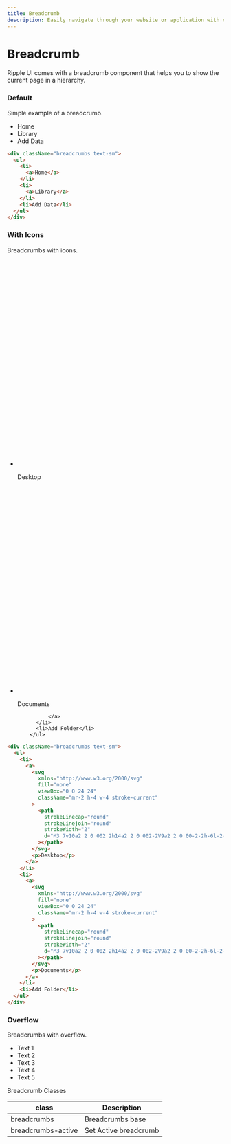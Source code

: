 ```yaml
---
title: Breadcrumb
description: Easily navigate through your website or application with customizable breadcrumbs.
---
```


# Breadcrumb

Ripple UI comes with a breadcrumb component that helps you to show the current page in a hierarchy.

### Default

Simple example of a breadcrumb.

<div className="breadcrumbs text-sm">
  <ul>
    <li>
      <a>Home</a>
    </li>
    <li>
      <a>Library</a>
    </li>
    <li>Add Data</li>
  </ul>
</div>

```html
<div className="breadcrumbs text-sm">
  <ul>
    <li>
      <a>Home</a>
    </li>
    <li>
      <a>Library</a>
    </li>
    <li>Add Data</li>
  </ul>
</div>
```

### With Icons

Breadcrumbs with icons.

<div className="breadcrumbs text-sm">
        <ul>
          <li>
            <a>
              <svg
                xmlns="http://www.w3.org/2000/svg"
                fill="none"
                viewBox="0 0 24 24"
                className="mr-2 h-4 w-4 stroke-current"
              >
                <path
                  strokeLinecap="round"
                  strokeLinejoin="round"
                  strokeWidth="2"
                  d="M3 7v10a2 2 0 002 2h14a2 2 0 002-2V9a2 2 0 00-2-2h-6l-2-2H5a2 2 0 00-2 2z"
                ></path>
              </svg>
                <p>Desktop</p>
              </a>
          </li>
          <li>
            <a>
                <svg
                xmlns="http://www.w3.org/2000/svg"
                fill="none"
                viewBox="0 0 24 24"
                className="mr-2 h-4 w-4 stroke-current"
              >
                <path
                  strokeLinecap="round"
                  strokeLinejoin="round"
                  strokeWidth="2"
                  d="M3 7v10a2 2 0 002 2h14a2 2 0 002-2V9a2 2 0 00-2-2h-6l-2-2H5a2 2 0 00-2 2z"
                ></path>
              </svg>
              <p>Documents</p>

              </a>
          </li>
          <li>Add Folder</li>
        </ul>

</div>

```html
<div className="breadcrumbs text-sm">
  <ul>
    <li>
      <a>
        <svg
          xmlns="http://www.w3.org/2000/svg"
          fill="none"
          viewBox="0 0 24 24"
          className="mr-2 h-4 w-4 stroke-current"
        >
          <path
            strokeLinecap="round"
            strokeLinejoin="round"
            strokeWidth="2"
            d="M3 7v10a2 2 0 002 2h14a2 2 0 002-2V9a2 2 0 00-2-2h-6l-2-2H5a2 2 0 00-2 2z"
          ></path>
        </svg>
        <p>Desktop</p>
      </a>
    </li>
    <li>
      <a>
        <svg
          xmlns="http://www.w3.org/2000/svg"
          fill="none"
          viewBox="0 0 24 24"
          className="mr-2 h-4 w-4 stroke-current"
        >
          <path
            strokeLinecap="round"
            strokeLinejoin="round"
            strokeWidth="2"
            d="M3 7v10a2 2 0 002 2h14a2 2 0 002-2V9a2 2 0 00-2-2h-6l-2-2H5a2 2 0 00-2 2z"
          ></path>
        </svg>
        <p>Documents</p>
      </a>
    </li>
    <li>Add Folder</li>
  </ul>
</div>
```

### Overflow

Breadcrumbs with overflow.

<div className="breadcrumbs max-w-xs ">
  <ul>
    <li>
      <a> Text 1</a>
    </li>
    <li>
      <a> Text 2 </a>
    </li>
    <li>
      <a> Text 3 </a>
    </li>
    <li>
      <a> Text 4 </a>
    </li>
    <li> Text 5</li>
  </ul>
</div>

<Attributes >
<Attributes.Title>Breadcrumb Classes</Attributes.Title>

| class              | Description           |
| ------------------ | --------------------- |
| breadcrumbs        | Breadcrumbs base      |
| breadcrumbs-active | Set Active breadcrumb |

</Attributes>

<LinkRedirect
  contentLeft="Navbar"
  hrefLeft="/docs/components/navbar"
  contentRight="Badge"
  hrefRight="/docs/components/badge"
/>
